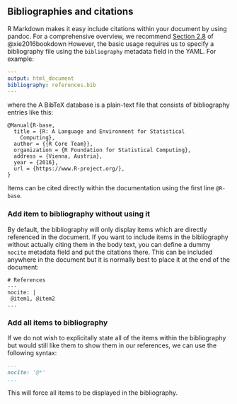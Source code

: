 ## Bibliographies and citations

<!--- https://stackoverflow.com/questions/32946203/including-bibliography-in-rmarkdown-document-with-use-of-the-knitcitations --->

R Markdown makes it easy include citations within your document by using pandoc. For a comprehensive overview, we recommend [Section 2.8](https://bookdown.org/yihui/bookdown/citations.html) of @xie2016bookdown However, the basic usage requires us to specify a bibliography file using the `bibliography` metadata field in the YAML. For example:


```yaml
---
output: html_document
bibliography: references.bib  
---
```

where the A BibTeX database is a plain-text file that consists of bibliography entries like this:

```
@Manual{R-base,
  title = {R: A Language and Environment for Statistical
    Computing},
  author = {{R Core Team}},
  organization = {R Foundation for Statistical Computing},
  address = {Vienna, Austria},
  year = {2016},
  url = {https://www.R-project.org/},
}
```

Items can be cited directly within the documentation using the first line `@R-base`.

### Add item to bibliography without using it 

By default, the bibliography will only display items which are directly referenced in the document. If you want to include items in the bibliography without actually citing them in the body text, you can define a dummy `nocite` metadata field and put the citations there. This can be included anywhere in the document but it is normally best to place it at the end of the document:

```
# References
---
nocite: |
 @item1, @item2
...
```


### Add all items to bibliography

If we do not wish to explicitally state all of the items within the bibliography but would still like them to show them in our references, we can use the following syntax:

```md
---
nocite: '@*'
...
```

This will force all items to be displayed in the bibliography.




